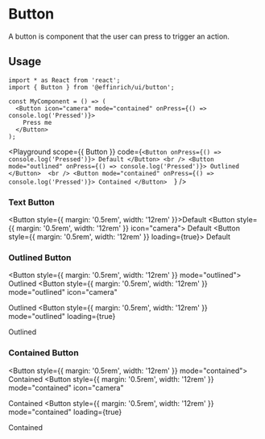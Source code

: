 

# Button

A button is component that the user can press to trigger an action.

## Usage

```tsx
import * as React from 'react';
import { Button } from '@effinrich/ui/button';

const MyComponent = () => (
  <Button icon="camera" mode="contained" onPress={() => console.log('Pressed')}>
    Press me
  </Button>
);
```

<Playground
  scope={{ Button }}
  code={`
<Button onPress={() => console.log('Pressed')}>
  Default
</Button>
<br />
<Button mode="outlined" onPress={() => console.log('Pressed')}>
  Outlined
</Button> 
<br />
<Button mode="contained" onPress={() => console.log('Pressed')}>
  Contained
</Button>  
`}
/>

### Text Button

<Button style={{ margin: '0.5rem', width: '12rem' }}>Default</Button>
<Button style={{ margin: '0.5rem', width: '12rem' }} icon="camera">
  Default
</Button>
<Button style={{ margin: '0.5rem', width: '12rem' }} loading={true}>
  Default
</Button>

### Outlined Button

<Button style={{ margin: '0.5rem', width: '12rem' }} mode="outlined">
  Outlined
</Button>
<Button
  style={{ margin: '0.5rem', width: '12rem' }}
  mode="outlined"
  icon="camera"
>
  Outlined
</Button>
<Button
  style={{ margin: '0.5rem', width: '12rem' }}
  mode="outlined"
  loading={true}
>
  Outlined
</Button>

### Contained Button

<Button style={{ margin: '0.5rem', width: '12rem' }} mode="contained">
  Contained
</Button>
<Button
  style={{ margin: '0.5rem', width: '12rem' }}
  mode="contained"
  icon="camera"
>
  Contained
</Button>
<Button
  style={{ margin: '0.5rem', width: '12rem' }}
  mode="contained"
  loading={true}
>
  Contained
</Button>
